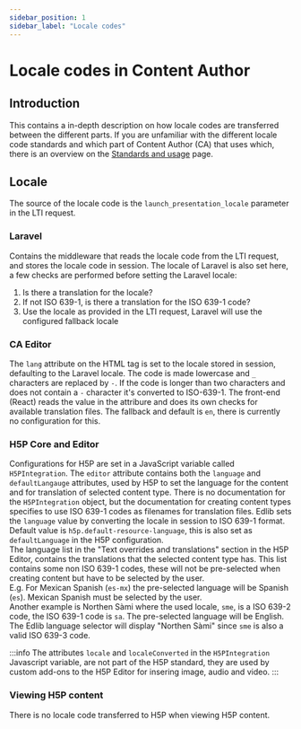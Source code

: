 ```yaml
---
sidebar_position: 1
sidebar_label: "Locale codes"
---
```


# Locale codes in Content Author

## Introduction
This contains a in-depth description on how locale codes are transferred between the different parts. If you are
unfamiliar with the different locale code standards and which part of Content Author (CA) that uses which, there is an
overview on the [Standards and usage](./standards) page.


## Locale

The source of the locale code is the `launch_presentation_locale` parameter in the LTI request.


### Laravel

Contains the middleware that reads the locale code from the LTI request, and stores the locale code in session.
The locale of Laravel is also set here, a few checks are performed before setting the Laravel locale: 
 1. Is there a translation for the locale?
 2. If not ISO 639-1, is there a translation for the ISO 639-1 code?
 3. Use the locale as provided in the LTI request, Laravel will use the configured fallback locale


### CA Editor

The `lang` attribute on the HTML tag is set to the locale stored in session, defaulting to the Laravel locale. The code
is made lowercase and `_` characters are replaced by `-`. If the code is longer than two characters and does not
contain a `-` character it's converted to ISO-639-1.
The front-end (React) reads the value in the attribure and does its own checks for available translation files.
The fallback and default is `en`, there is currently no configuration for this.


### H5P Core and Editor

Configurations for H5P are set in a JavaScript variable called `H5PIntegration`. The `editor` attribute contains both the
`language` and `defaultLangauge` attributes, used by H5P to set the language for the content and for translation of
selected content type. There is no documentation for the `H5PIntegration` object, but the documentation for creating
content types specifies to use ISO 639-1 codes as filenames for translation files. Edlib sets the `language` value
by converting the locale in session to ISO 639-1 format. Default value is `h5p.default-resource-language`, this is also
set as `defaultLanguage` in the H5P configuration.  
The language list in the "Text overrides and translations" section in the H5P Editor, contains the translations that the
selected content type has. This list contains some non ISO 639-1 codes, these will not be pre-selected when creating
content but have to be selected by the user.  
E.g. For Mexican Spanish (`es-mx`) the pre-selected language will be Spanish (`es`). Mexican Spanish must be selected
by the user.  
Another example is Northen Sàmi where the used locale, `sme`, is a ISO 639-2 code, the ISO 639-1 code
is `sa`. The pre-selected language will be English. The Edlib language selector will display "Northen Sàmi" since
`sme` is also a valid ISO 639-3 code.

:::info
The attributes `locale` and `localeConverted` in the `H5PIntegration` Javascript variable, are not part of the
H5P standard, they are used by custom add-ons to the H5P Editor for insering image, audio and video.
:::


### Viewing H5P content

There is no locale code transferred to H5P when viewing H5P content.
